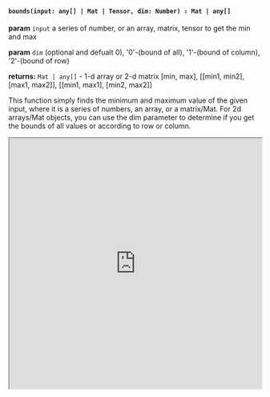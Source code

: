 

#### `bounds(input: any[] | Mat | Tensor, dim: Number) : Mat | any[]`

**param** `input` a series of number, or an array, matrix, tensor to get the min and max

**param** `dim` (optional and defualt 0), '0'-(bound of all), '1'-(bound of column), '2'-(bound of row)

**returns:** `Mat | any[]` - 1-d array or 2-d matrix [min, max], [[min1, min2], [max1, max2]], [[min1, max1], [min2, max2]]

This function simply finds the minimum and maximum value of the given input, where it is a series of numbers, an array, or a matrix/Mat. For 2d arrays/Mat objects, you can use the dim parameter to determine if you get the bounds of all values or according to row or column.

<iframe src="https://hlab.app/s/LinJianan/bounds_hbook"
    width="100%"
    height="500px">
  </iframe>
